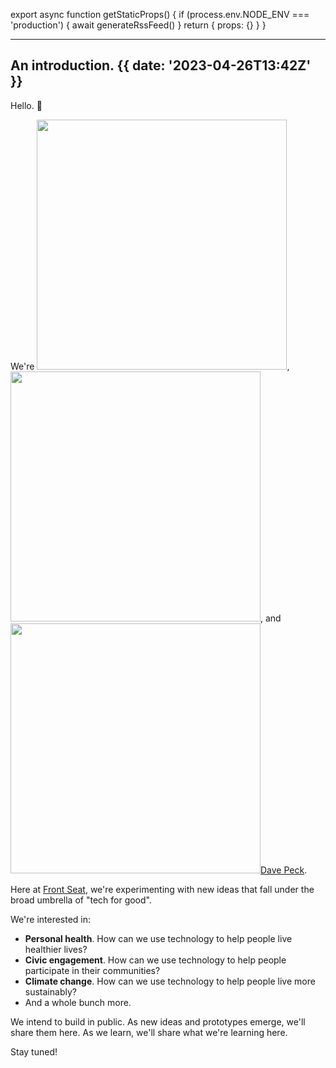 
export async function getStaticProps() {
  if (process.env.NODE_ENV === 'production') {
    await generateRssFeed()
  }
  return { props: {} }
}

---

## An introduction. {{ date: '2023-04-26T13:42Z' }}

Hello. 👋

We're <a href="https://www.linkedin.com/in/mikemathieu" target="_blank"><Image className="w-4 h-4 rounded-full inline mr-1 align-middle" src="/mike-mathieu-icon.jpeg" width="400" height="400" /></a>, <a href="https://www.linkedin.com/in/mrlerner" target="_blank"><Image className="w-4 h-4 rounded-full inline mr-1 align-middle" src="/matt-lerner-icon.jpeg" width="400" height="400" /></a>, and <a href="https://davepeck.org/" target="_blank"><Image className="w-4 h-4 rounded-full inline mr-1 align-middle" src="/dave-peck-icon.jpeg" width="400" height="400" />Dave Peck</a>.

Here at [Front Seat](/), we're experimenting with new ideas that fall under the broad umbrella of "tech for good".

We're interested in:

- **Personal health**. How can we use technology to help people live healthier lives?
- **Civic engagement**. How can we use technology to help people participate in their communities?
- **Climate change**. How can we use technology to help people live more sustainably?
- And a whole bunch more.

We intend to build in public. As new ideas and prototypes emerge, we'll share them here. As we learn, we'll share what we're learning here.

Stay tuned!
